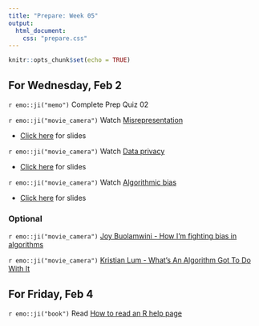 ```yaml
---
title: "Prepare: Week 05"
output: 
  html_document:
    css: "prepare.css"
---
```


```r
knitr::opts_chunk$set(echo = TRUE)
```


## For Wednesday, Feb 2

`r emo::ji("memo")` Complete Prep Quiz 02

`r emo::ji("movie_camera")` Watch [Misrepresentation](https://youtu.be/C_-rTKfswUI)

- [Click here](https://rstudio-education.github.io/datascience-box/course-materials/slides/u3-d01-misrepresentation/u3-d01-misrepresentation.html#1) for slides

`r emo::ji("movie_camera")` Watch [Data privacy](https://youtu.be/c4fvdoNbcSw)

- [Click here](https://rstudio-education.github.io/datascience-box/course-materials/slides/u3-d02-privacy/u3-d02-privacy.html#1) for slides

`r emo::ji("movie_camera")` Watch [Algorithmic bias](https://youtu.be/E2eD72pwtps)

- [Click here](https://rstudio-education.github.io/datascience-box/course-materials/slides/u3-d03-algorithmic-bias/u3-d03-algorithmic-bias.html#1) for slides


### Optional 

`r emo::ji("movie_camera")` [Joy Buolamwini - How I’m fighting bias in algorithms](https://youtu.be/UG_X_7g63rY)

`r emo::ji("movie_camera")` [Kristian Lum - What’s An Algorithm Got To Do With It](https://youtu.be/5zxDwA99soA)


## For Friday, Feb 4

`r emo::ji("book")` Read [How to read an R help page](https://socviz.co/appendix.html#a-little-more-about-r)